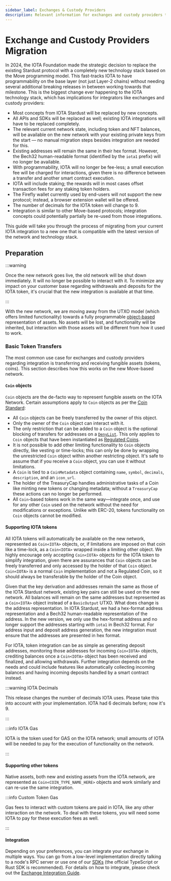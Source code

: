 ```yaml
---
sidebar_label: Exchanges & Custody Providers
description: Relevant information for exchanges and custody providers that want to migrate to the new Move-based IOTA network.
---
```


# Exchange and Custody Providers Migration

In 2024, the IOTA Foundation made the strategic decision to replace the existing Stardust protocol with a completely new technology stack based on the Move programming model. This fast-tracks IOTA to have programmability on the base layer (not just Layer-2 chains) without needing several additional breaking releases in between working towards that milestone. This is the biggest change ever happening to the IOTA technology stack, which has implications for integrators like exchanges and custody providers:

- Most concepts from IOTA Stardust will be replaced by new concepts.
- All APIs and SDKs will be replaced as well; existing IOTA integrations will have to be replaced completely.
- The relevant current network state, including token and NFT balances, will be available on the new network with your existing private keys from the start — no manual migration steps besides integration are needed for this.
- Existing addresses will remain the same in their hex format. However, the Bech32 human-readable format (identified by the `iota1` prefix) will no longer be available.
- With programmability, IOTA will no longer be fee-less; a small execution fee will be charged for interactions, given there is no difference between a transfer and another smart contract execution.
- IOTA will include staking; the rewards will in most cases offset transaction fees for any staking token holders.
- The Firefly wallet currently used by end-users will not support the new protocol; instead, a browser extension wallet will be offered.
- The number of decimals for the IOTA token will change to 9.
- Integration is similar to other Move-based protocols; integration concepts could potentially partially be re-used from those integrations.

This guide will take you through the process of migrating from your current IOTA integration to a new one that is compatible with the latest version of the network and technology stack.

## Preparation

:::warning  

Once the new network goes live, the old network will be shut down immediately. 
It will no longer be possible to interact with it. 
To minimize any impact on your customer base regarding withdrawals and deposits for the IOTA token, it's crucial that the new integration is available at that time.

:::

With the new network, we are moving away from the UTXO model (which offers limited functionality) towards a fully programmable [object-based](../iota-101/objects/object-model.mdx) representation of assets. No assets will be lost, and functionality will be inherited, but interaction with those assets will be different from how it used to work.

### Basic Token Transfers

The most common use case for exchanges and custody providers regarding integration is transferring and receiving fungible assets (tokens, coins). This section describes how this works on the new Move-based network.

#### `Coin` objects

`Coin` objects are the de-facto way to represent fungible assets on the IOTA Network. Certain assumptions apply to `Coin` objects as per the [Coin Standard](../standards/coin.mdx):

- All `Coin` objects can be freely transferred by the owner of this object.
- Only the owner of the `Coin` object can interact with it.
- The only restriction that can be added to a `Coin` object is the optional blocking of transfers for addresses on a [`DenyList`](../iota-101/create-coin/regulated.mdx#managing-the-deny-list). This only applies to `Coin` objects that have been instantiated as [Regulated Coins](../standards/coin.mdx#regulated-coins).
- It is not possible to add other limiting functionality to `Coin` objects directly, like vesting or time-locks; this can only be done by wrapping the unrestricted `Coin` object within another restricting object. It's safe to assume that if you receive a `Coin` object, you can use it without limitations.
- A `Coin` is tied to a `CoinMetadata` object containing `name`, `symbol`, `decimals`, `description`, and an `icon_url`.
- The holder of the TreasuryCap handles administrative tasks of a Coin like minting new tokens or changing metadata; without a `TreasuryCap` these actions can no longer be performed.
- All `Coin`-based tokens work in the same way—integrate once, and use for any other `Coin` used on the network without the need for modifications or exceptions. Unlike with ERC-20, tokens functionality on `Coin` objects cannot be modified.

#### Supporting IOTA tokens

All IOTA tokens will automatically be available on the new network, represented as `Coin<IOTA>` objects, or, if limitations are imposed on that coin like a time-lock, as a `Coin<IOTA>` wrapped inside a limiting other object. We highly encourage only accepting `Coin<IOTA>` objects for the IOTA token to simplify integration, given there are assurances that `Coin` objects can be freely transferred and only accessed by the holder of that `Coin` object. `Coin<IOTA>` is a normal `Coin` implementation and not a Regulated Coin, so it should always be transferable by the holder of the Coin object.

Given that the key derivation and addresses remain the same as those of the IOTA Stardust network, existing key pairs can still be used on the new network.
All balances will remain on the same addresses but represented as a `Coin<IOTA>` object instead of a `BasicOutput` UTXO. 
What does change is the address representation. 
In IOTA Stardust, we had a hex-format address representation and a Bech32 human-readable representation of the address.
In the new version, we only use the hex-format address and no longer support the addresses starting with `iota1` in Bech32 format.
For address input and deposit address generation, the new integration must ensure that the addresses are presented in hex format.

For IOTA, token integration can be as simple as generating deposit addresses, monitoring those addresses for incoming `Coin<IOTA>` objects, crediting balances once a `Coin<IOTA>` object has been received and finalized, and allowing withdrawals. Further integration depends on the needs and could include features like automatically collecting incoming balances and having incoming deposits handled by a smart contract instead.

:::warning  IOTA Decimals

This release changes the number of decimals IOTA uses. Please take this into account with your implementation. IOTA had 6 decimals before; now it's 9.

:::

:::info IOTA Gas

IOTA is the token used for GAS on the IOTA network; small amounts of IOTA will be needed to pay for the execution of functionality on the network.

:::

#### Supporting other tokens

Native assets, both new and existing assets from the IOTA network, are represented as `Coin<COIN_TYPE_NAME_HERE>` objects and work similarly and can re-use the same integration.

:::info  Custom Token Gas

Gas fees to interact with custom tokens are paid in IOTA, like any other interaction on the network.
To deal with these tokens, you will need some IOTA to pay for these execution fees as well.

:::

#### Integration

Depending on your preferences, you can integrate your exchange in multiple ways. 
You can go from a low-level implementation directly talking to a node's RPC server 
or use one of our [SDKs](../../references/iota-sdks) (the official TypeScript or Rust SDK is recommended). 
For details on how to integrate, please check out the [Exchange Integration Guide](../exchange-integration.mdx).
